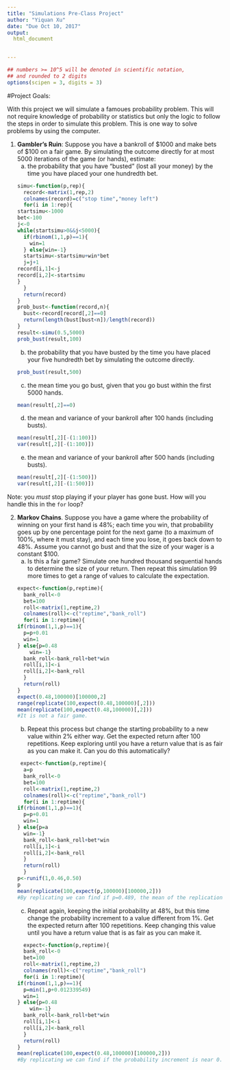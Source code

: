 ```yaml
---
title: "Simulations Pre-Class Project"
author: "Yiquan Xu"
date: "Due Oct 10, 2017"
output:
  html_document


---
```


<style type="text/css">
.table {

    width: 80%;
    margin-left:10%; 
    margin-right:10%;
}
</style>
```r
## numbers >= 10^5 will be denoted in scientific notation,
## and rounded to 2 digits
options(scipen = 3, digits = 3)
```




#Project Goals:


With this project we will simulate a famoues probability problem. This will not require knowledge of probability or statistics but only the logic to follow the steps in order to simulate this problem. This is one way to solve problems by using the computer. 

 1. **Gambler's Ruin**: Suppose you have a bankroll of $1000 and make bets of $100 on a fair game. By simulating the outcome directly for at most 5000 iterations of the game (or hands), estimate:
    a. the probability that you have "busted" (lost all your money) by the time you have placed your one hundredth bet. 
```r
simu<-function(p,rep){
  record<-matrix(1,rep,2)
  colnames(record)=c("stop time","money left")
  for(i in 1:rep){
    startsimu<-1000
    bet<-100
    j<-0
    while(startsimu>0&&j<5000){
      if(rbinom(1,1,p)==1){
        win=1
      } else{win=-1}
      startsimu<-startsimu+win*bet
      j=j+1
    record[i,1]<-j
    record[i,2]<-startsimu
    }
  }
  return(record)
}
prob_bust<-function(record,n){
  bust<-record[record[,2]==0]
  return(length(bust[bust<n])/length(record))
}
result<-simu(0.5,5000)
prob_bust(result,100)
```
    b. the probability that you have busted by the time you have placed your five hundredth bet by simulating the outcome directly. 
```r
prob_bust(result,500)
```
    c. the mean time you go bust, given that you go bust within the first 5000 hands.
```r
mean(result[,2]==0)
```
    d. the mean and variance of your bankroll after 100 hands (including busts).
```r
mean(result[,2][-(1:100)])
var(result[,2][-(1:100)])
```
    e. the mean and variance of your bankroll after 500 hands (including busts).
```r
mean(result[,2][-(1:500)])
var(result[,2][-(1:500)])
```
 
Note: you *must* stop playing if your player has gone bust. How will you handle this in the `for` loop?

2. **Markov Chains**. Suppose you have a game where the probability of winning on your first hand is 48%; each time you win, that probability goes up by one percentage point for the next game (to a maximum of 100%, where it must stay), and each time you lose, it goes back down to 48%. Assume you cannot go bust and that the size of your wager is a constant $100.
    a. Is this a fair game? Simulate one hundred thousand sequential hands to determine the size of your return. Then repeat this simulation 99 more times to get a range of values to calculate the expectation.
```r
expect<-function(p,reptime){
  bank_roll<-0
  bet=100
  roll<-matrix(1,reptime,2)
  colnames(roll)<-c("reptime","bank_roll")
  for(i in 1:reptime){
if(rbinom(1,1,p)==1){
  p=p+0.01
  win=1
} else{p=0.48 
       win=-1}
  bank_roll<-bank_roll+bet*win
  roll[i,1]<-i
  roll[i,2]<-bank_roll
  }
  return(roll)
}
expect(0.48,100000)[100000,2]
range(replicate(100,expect(0.48,100000)[,2]))
mean(replicate(100,expect(0.48,100000)[,2]))
#It is not a fair game.
```
    b. Repeat this process but change the starting probability to a new value within 2% either way. Get the expected return after 100 repetitions. Keep exploring until you have a return value that is as fair as you can make it. Can you do this automatically?
```r
 expect<-function(p,reptime){
  a=p
  bank_roll<-0
  bet=100
  roll<-matrix(1,reptime,2)
  colnames(roll)<-c("reptime","bank_roll")
  for(i in 1:reptime){
if(rbinom(1,1,p)==1){
  p=p+0.01
  win=1
} else{p=a
  win=-1}
  bank_roll<-bank_roll+bet*win
  roll[i,1]<-i
  roll[i,2]<-bank_roll
  }
  return(roll)
  }
p<-runif(1,0.46,0.50)
p
mean(replicate(100,expect(p,100000)[100000,2]))
#By replicating we can find if p=0.489, the mean of the replication can be somewhat fair.
```  
    c. Repeat again, keeping the initial probability at 48%, but this time change the probability increment to a value different from 1%. Get the expected return after 100 repetitions. Keep changing this value until you have a return value that is as fair as you can make it. 
```r
  expect<-function(p,reptime){
  bank_roll<-0
  bet=100
  roll<-matrix(1,reptime,2)
  colnames(roll)<-c("reptime","bank_roll")
  for(i in 1:reptime){
if(rbinom(1,1,p)==1){
  p=min(1,p+0.012339549)
  win=1
} else{p=0.48 
       win=-1}
  bank_roll<-bank_roll+bet*win
  roll[i,1]<-i
  roll[i,2]<-bank_roll
  }
  return(roll)
}
mean(replicate(100,expect(0.48,100000)[100000,2]))
#By replicating we can find if the probability increment is near 0.0123395, the mean of the replication can be somewhat fair.
```  